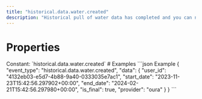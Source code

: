 ```yaml
---
title: "historical.data.water.created"
description: "Historical pull of water data has completed and you can now pull data for this resource."
---
```

# Properties
<ResponseField name="event_type" type="const string" required="true">
Constant: `historical.data.water.created`
</ResponseField>
<ResponseField name="data" type="HistoricalDataCreated" required="true">
<Expandable title="HistoricalDataCreated" defaultOpen="true">
<ResponseField name="user_id" type="string" required="true">
</ResponseField>
<ResponseField name="start_date" type="string" required="true">
</ResponseField>
<ResponseField name="end_date" type="string" required="true">
</ResponseField>
<ResponseField name="is_final" type="boolean" required="true">
</ResponseField>
<ResponseField name="provider" type="string" required="true">
</ResponseField>
</Expandable>
</ResponseField>
# Examples
<CodeGroup>
```json Example
{
  "event_type": "historical.data.water.created",
  "data": {
    "user_id": "4132eb03-e5d7-4b88-9a40-0333035e7ac1",
    "start_date": "2023-11-23T15:42:56.297902+00:00",
    "end_date": "2024-02-21T15:42:56.297980+00:00",
    "is_final": true,
    "provider": "oura"
  }
}
```
</CodeGroup>
